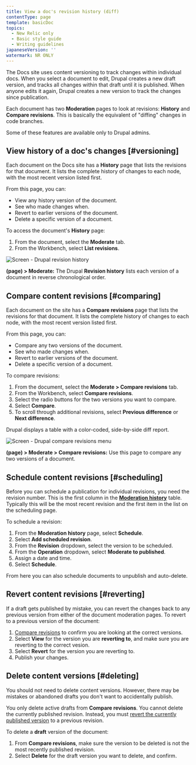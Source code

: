 ```yaml
---
title: View a doc's revision history (diff)
contentType: page
template: basicDoc
topics:
  - New Relic only
  - Basic style guide
  - Writing guidelines
japaneseVersion: ''
watermark: NR ONLY
---
```


The Docs site uses content versioning to track changes within individual docs. When you select a document to edit, Drupal creates a new draft version, and tracks all changes within that draft until it is published. When anyone edits it again, Drupal creates a new version to track the changes since publication.

Each document has two **Moderation** pages to look at revisions: **History** and **Compare revisions**. This is basically the equivalent of "diffing" changes in code branches.

<Callout variant="tip">
  Some of these features are available only to Drupal admins.
</Callout>

## View history of a doc's changes [#versioning]

Each document on the Docs site has a **History** page that lists the revisions for that document. It lists the complete history of changes to each node, with the most recent version listed first.

From this page, you can:

* View any history version of the document.
* See who made changes when.
* Revert to earlier versions of the document.
* Delete a specific version of a document.

To access the document's **History** page:

1. From the document, select the **Moderate** tab.
2. From the Workbench, select **List revisions**.

![Screen - Drupal revision history](./images/screen_drupal_revision_history_0.png "Screen - Drupal revision history")

**(page) > Moderate:** The Drupal **Revision history** lists each version of a document in reverse chronological order.

## Compare content revisions [#comparing]

Each document on the site has a **Compare revisions** page that lists the revisions for that document. It lists the complete history of changes to each node, with the most recent version listed first.

From this page, you can:

* Compare any two versions of the document.
* See who made changes when.
* Revert to earlier versions of the document.
* Delete a specific version of a document.

To compare revisions:

1. From the document, select the **Moderate > Compare revisions** tab.
2. From the Workbench, select **Compare revisions**.
3. Select the radio buttons for the two versions you want to compare.
4. Select **Compare**.
5. To scroll through additional revisions, select **Previous difference** or **Next difference**.

Drupal displays a table with a color-coded, side-by-side diff report.

![Screen - Drupal compare revisions menu](./images/screen_drupal_revision_compare_menu_0.png "Screen - Drupal compare revisions menu")

**(page) > Moderate > Compare revisions:** Use this page to compare any two versions of a document.

## Schedule content revisions [#scheduling]

Before you can schedule a publication for individual revisions, you need the revision number. This is the first column in the [**Moderation history**](#comparing) table. Typically this will be the most recent revision and the first item in the list on the scheduling page.

To schedule a revision:

1. From the **Moderation history** page, select **Schedule**.
2. Select **Add scheduled revision**.
3. From the **Revision** dropdown, select the version to be scheduled.
4. From the **Operation** dropdown, select **Moderate to published**.
5. Assign a date and time.
6. Select **Schedule**.

<Callout variant="tip">
  From here you can also schedule documents to unpublish and auto-delete.
</Callout>

## Revert content revisions [#reverting]

If a draft gets published by mistake, you can revert the changes back to any previous version from either of the document moderation pages. To revert to a previous version of the document:

1. [Compare revisions](#comparing) to confirm you are looking at the correct versions.
2. Select **View** for the version you are **reverting to**, and make sure you are reverting to the correct vesion.
3. Select **Revert** for the version you are reverting to.
4. Publish your changes.

## Delete content versions [#deleting]

You should not need to delete content versions. However, there may be mistakes or abandoned drafts you don't want to accidentally publish.

You only delete active drafts from **Compare revisions**. You cannot delete the currently published revision. Instead, you must [revert the currently published version](#reverting) to a previous revision.

To delete a **draft** version of the document:

1. From **Compare revisions**, make sure the version to be deleted is not the most recently published revision.
2. Select **Delete** for the draft version you want to delete, and confirm.
